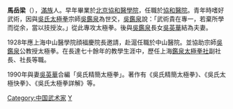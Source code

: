 '''馬岳梁'''（{{bd|1901年||1998年|catIdx=M馬}}），[[滿族|滿族]]人。早年畢業於[[北京協和醫學院|北京協和醫學院]]，任職於[[協和醫院|協和醫院]]。青年時嗜好武術，因與[[吳氏太極拳|吳氏太極拳]]宗師[[吳鑑泉|吳鑑泉]]為世交，[[吳鑑泉|吳鑑泉]]說：「武術貴在專一，若棄所學而從余，當以技授汝。」從此專攻太極拳。後與[[吳鑑泉|吳鑑泉]]長女[[吳英華|吳英華]]結為夫妻。

1928年應上海中山醫學院顔福慶院長邀請，赴滬任職於中山醫院。並協助宗師[[吳鑑泉|吳鑑泉]]公教授太極拳。在長達七十餘年的教學生涯中，歷任上海[[鑑泉太極拳社|鑑泉太極拳社]]副社長、社長等職。

1990年與妻[[吳英華|吳英華]]合編「吳氏精簡太極拳」。著作有《吳氏精簡太極拳》、《吳氏太極快拳》、《吳氏太極拳詳解》等。

[[Category:中国武术家|Category:中国武术家]]
[[Category:马姓|Y]]